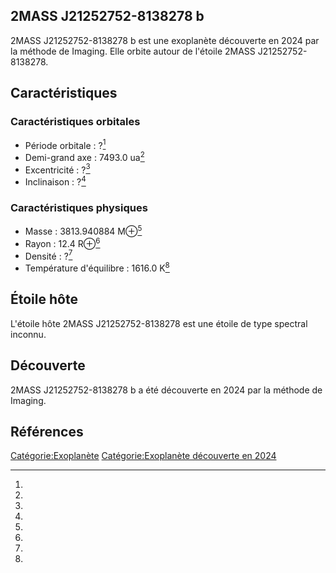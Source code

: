 == 2MASS J21252752-8138278 b ==

{{Infobox Exoplanète
| nom = 2MASS J21252752-8138278 b
| image = 
| légende = 
| étoile = 2MASS J21252752-8138278
| constellation = 
| ascension_droite = 
| déclinaison = 
| distance = ?
| type_spectral = ?
| masse = 3813.940884 M⊕<ref></ref>
| rayon = 12.4 R⊕<ref></ref>
| densité = ?<ref></ref>
| gravité = ?<ref></ref>
| température = 1616.0 K<ref></ref>
| période = ?<ref></ref>
| demi_grand_axe = 7493.0 ua<ref></ref>
| excentricité = ?<ref></ref>
| inclinaison = ?<ref></ref>
| méthode_découverte = Imaging
| date_découverte = 2024
| statut = Confirmée
}}

2MASS J21252752-8138278 b est une exoplanète découverte en 2024 par la méthode de Imaging. Elle orbite autour de l'étoile 2MASS J21252752-8138278.

== Caractéristiques ==

=== Caractéristiques orbitales ===
* Période orbitale : ?<ref></ref>
* Demi-grand axe : 7493.0 ua<ref></ref>
* Excentricité : ?<ref></ref>
* Inclinaison : ?<ref></ref>

=== Caractéristiques physiques ===
* Masse : 3813.940884 M⊕<ref></ref>
* Rayon : 12.4 R⊕<ref></ref>
* Densité : ?<ref></ref>
* Température d'équilibre : 1616.0 K<ref></ref>

== Étoile hôte ==

{{Infobox Étoile
| nom = 2MASS J21252752-8138278
| image = 
| légende = 
| constellation = 
| ascension_droite = 
| déclinaison = 
| distance = ?
| type_spectral = ?
| magnitude_absolue = 
| magnitude_apparente = 
| masse = ?<ref></ref>
| rayon = ?<ref></ref>
| température = ?<ref></ref>
| métallicité = ?<ref></ref>
| âge = ?<ref></ref>
}}

L'étoile hôte 2MASS J21252752-8138278 est une étoile de type spectral inconnu.

== Découverte ==

2MASS J21252752-8138278 b a été découverte en 2024 par la méthode de Imaging.

== Références ==
<references />

[[Catégorie:Exoplanète]]
[[Catégorie:Exoplanète découverte en 2024]]
